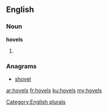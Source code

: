 ==English==

===Noun===
'''hovels'''

# {{plural of|hovel}}

===Anagrams===
* [[shovel#English|shovel]]

[[Category:English plurals]]

[[ar:hovels]]
[[fr:hovels]]
[[ku:hovels]]
[[my:hovels]]